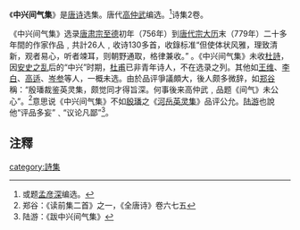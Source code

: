 《'''中兴间气集'''》是[[唐诗|唐诗]]选集。唐代[[高仲武|高仲武]]编选。<ref>或题[[孟彦深|孟彦深]]编选。</ref>诗集2卷。

《中兴间气集》选录[[唐肃宗|唐肃宗]][[至德_(唐朝)|至德]]初年（756年）到[[唐代宗|唐代宗]][[大历|大历]]末（779年）二十多年間的作家作品﹐共計26人﹐收诗130多首，收錄标准“但使体状风雅，理致清新，观者易心，听者竦耳，则朝野通取，格律兼收。” 。《中兴间气集》未收[[杜詩|杜詩]]，因[[安史之乱|安史之乱]]后的“中兴”时期，[[杜甫|杜甫]]已非青年诗人，不在选录之列。其他如[[王维|王维]]、[[李白|李白]]、[[高适|高适]]、[[岑参|岑参]]等人，一概未选。由於品评爭議頗大，後人颇多微辞，如[[郑谷|郑谷]]稱：“殷璠裁鉴英灵集，颇觉同才得旨深。何事後来高仲武﹐品题《间气》未公心”。<ref>郑谷：《读前集二首》之一，《全唐诗》卷六七五</ref>意思说《中兴间气集》不如[[殷璠|殷璠]]之《[[河岳英灵集|河岳英灵集]]》品评公允。[[陆游|陆游]]也說他“评品多妄”﹑“议论凡鄙”<ref>陆游：《跋中兴间气集》</ref>。

==注釋==
{{reflist}}
[[category:詩集|category:詩集]]